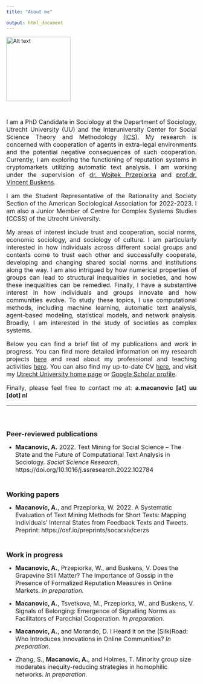 ```yaml
---
title: "About me"

output: html_document
---
```




![Alt text](./profile_photo_small_2.jpg){width=170px, height=170px}\


</br>

<div style="text-align: justify">
<font size="3.5"> 
I am a PhD Candidate in Sociology at the Department of Sociology, Utrecht 
University (UU) and the Interuniversity Center for Social Science Theory and 
Methodology [(ICS)](http://ics-graduateschool.nl/). My research is concerned with cooperation of agents in extra-legal 
environments and the potential negative consequences of such cooperation. 
Currently, I am exploring the functioning of reputation systems in cryptomarkets 
utilizing automatic text analysis. I am working under the supervision of [dr. 
Wojtek Przepiorka](https://www.uu.nl/medewerkers/WPrzepiorka) and 
[prof.dr. Vincent Buskens](https://www.uu.nl/medewerkers/vbuskens). 

I am the Student Representative of the Rationality and Society Section of the
American Sociological Association for 2022-2023. I am also a Junior Member of
Centre for Complex Systems Studies (CCSS) of the Utrecht University.

My areas of interest include trust and cooperation, social norms, economic sociology, and
sociology of culture. I am particularly interested in how individuals across 
different social groups and contexts come to trust each other and successfully cooperate, 
developing and changing shared social norms and institutions along the way. I am also intrigued by 
how numerical properties of groups can lead to structural inequalities in societies, 
and how these inequalities can be remedied. Finally, I have a substantive interest 
in how individuals and groups innovate and how communities evolve. 
To study these topics, I use computational methods, including machine learning, 
automatic text analysis, agent-based modeling, statistical models, and network analysis. 
Broadly, I am interested in the study of societies as complex systems.

Below you can find a brief list of my publications and work in progress. 
You can find more detailed information on my research projects [here](https://amacanovic.github.io/research.html)
and read about my professional
and teaching activities [here](https://amacanovic.github.io/activities.html).
You can also find my up-to-date CV [here](https://amacanovic.github.io/Macanovic_CV_3_9.pdf), 
and visit my [Utrecht University home page](https://www.uu.nl/medewerkers/AMacanovic)
or [Google Scholar profile](https://scholar.google.com/citations?hl=en&user=s5D67kwAAAAJ).


Finally, please feel free to contact me at: **a.macanovic [at] uu [dot] nl **

</font>
</div>
-----------------
</br>
</br>
</br>
<font size="4"> **Peer-reviewed publications** </font>

 - <font size="3.5"> **Macanovic, A.** 2022. Text Mining for Social Science – The State and the
Future of Computational Text Analysis in Sociology. *Social Science
Research*, https://doi.org/10.1016/j.ssresearch.2022.102784 </font>

</br>


<font size="4"> **Working papers** </font>

 - <font size="3.5"> **Macanovic, A.**, and Przepiorka, W. 2022. A Systematic Evaluation of
Text Mining Methods for Short Texts: Mapping Individuals’ Internal
States from Feedback Texts and Tweets. Preprint: https://osf.io/preprints/socarxiv/cerzs </font>

</br>

<font size="4"> **Work in progress** </font>

 - <font size="3.5"> **Macanovic, A.**, Przepiorka, W., and Buskens, V. Does the Grapevine Still
Matter? The Importance of Gossip in the Presence of Formalized
Reputation Measures in Online Markets. *In preparation.* </font>


 - <font size="3.5"> **Macanovic, A.**, Tsvetkova, M., Przepiorka, W., and Buskens, V. Signals of
Belonging: Emergence of Signalling Norms as Facilitators of Parochial
Cooperation. *In preparation.* </font>


 - <font size="3.5"> **Macanovic, A.**, and Morando, D. I Heard it on the (Silk)Road: Who
Introduces Innovations in Online Communities? *In preparation.* </font>


 - <font size="3.5"> Zhang, S., **Macanovic, A.**, and Holmes, T. Minority group size moderates inequity-reducing strategies in homophilic networks. *In preparation.* </font>

